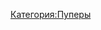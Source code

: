 {{Инфобокс для пуперов
|title2=BrotherFox,
|другие_ники= RussianPoops
Руссианпупс

|image3=
|caption3=
|сферы_творчества=RYTP
|год_начала=
|image4=
|caption4=
|имя_фамилия=
|дата_рождения=
|место_проживания=
|ссылки=[https://www.youtube.com/user/russianpoops Канал]
[https://www.youtube.com/user/MedvedStudio2 Второй Канал]
[https://vk.com/russianpoops Группа ВК]
}}

[[Категория:Пуперы]]